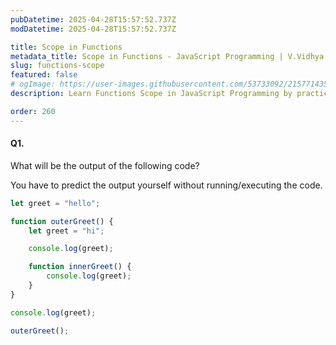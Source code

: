 ```yaml
---
pubDatetime: 2025-04-28T15:57:52.737Z
modDatetime: 2025-04-28T15:57:52.737Z

title: Scope in Functions
metadata_title: Scope in Functions - JavaScript Programming | V.Vidhya
slug: functions-scope
featured: false
# ogImage: https://user-images.githubusercontent.com/53733092/215771435-25408246-2309-4f8b-a781-1f3d93bdf0ec.png
description: Learn Functions Scope in JavaScript Programming by practicing exercises based on real-world scenarios with V.Vidhya.

order: 260
---
```



#### Q1.

What will be the output of the following code?

<Admonition variant="caution" title="caution">
    You have to predict the output yourself without running/executing the code.
</Admonition>

<div class="w-full my-8"></div>

```jsx
let greet = "hello";

function outerGreet() {
    let greet = "hi";

    console.log(greet);

    function innerGreet() {
        console.log(greet);
    }
}

console.log(greet);

outerGreet();
```